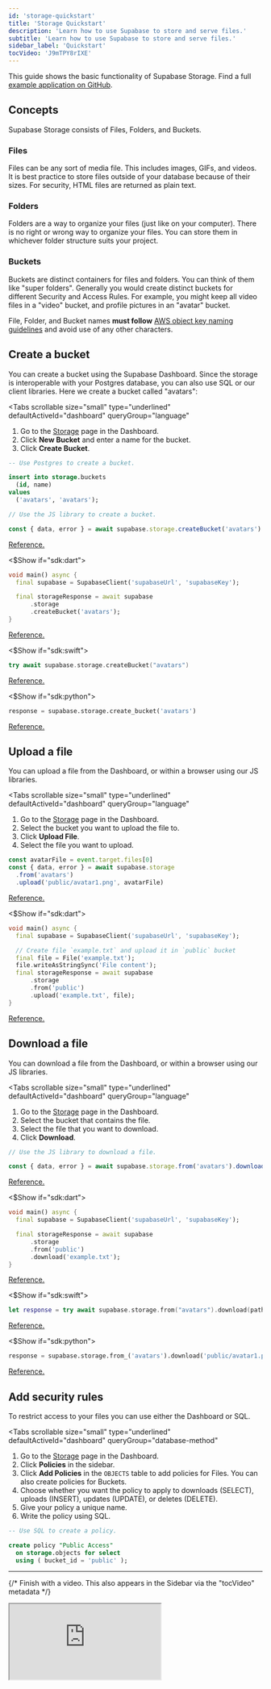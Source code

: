 ```yaml
---
id: 'storage-quickstart'
title: 'Storage Quickstart'
description: 'Learn how to use Supabase to store and serve files.'
subtitle: 'Learn how to use Supabase to store and serve files.'
sidebar_label: 'Quickstart'
tocVideo: 'J9mTPY8rIXE'
---
```


This guide shows the basic functionality of Supabase Storage. Find a full [example application on GitHub](https://github.com/supabase/supabase/tree/master/examples/user-management/nextjs-user-management).

## Concepts

Supabase Storage consists of Files, Folders, and Buckets.

### Files

Files can be any sort of media file. This includes images, GIFs, and videos. It is best practice to store files outside of your database because of their sizes. For security, HTML files are returned as plain text.

### Folders

Folders are a way to organize your files (just like on your computer). There is no right or wrong way to organize your files. You can store them in whichever folder structure suits your project.

### Buckets

Buckets are distinct containers for files and folders. You can think of them like "super folders". Generally you would create distinct buckets for different Security and Access Rules. For example, you might keep all video files in a "video" bucket, and profile pictures in an "avatar" bucket.

<Admonition type="note">

File, Folder, and Bucket names **must follow** [AWS object key naming guidelines](https://docs.aws.amazon.com/AmazonS3/latest/userguide/object-keys.html) and avoid use of any other characters.

</Admonition>

## Create a bucket

You can create a bucket using the Supabase Dashboard. Since the storage is interoperable with your Postgres database, you can also use SQL or our client libraries. Here we create a bucket called "avatars":

<Tabs
  scrollable
  size="small"
  type="underlined"
  defaultActiveId="dashboard"
  queryGroup="language"
>
<TabPanel id="dashboard" label="Dashboard">

1. Go to the [Storage](https://supabase.com/dashboard/project/_/storage/buckets) page in the Dashboard.
2. Click **New Bucket** and enter a name for the bucket.
3. Click **Create Bucket**.

</TabPanel>
<TabPanel id="sql" label="SQL">

```sql
-- Use Postgres to create a bucket.

insert into storage.buckets
  (id, name)
values
  ('avatars', 'avatars');
```

</TabPanel>
<TabPanel id="javascript" label="JavaScript">

```js
// Use the JS library to create a bucket.

const { data, error } = await supabase.storage.createBucket('avatars')
```

[Reference.](/docs/reference/javascript/storage-createbucket)

</TabPanel>
<$Show if="sdk:dart">
<TabPanel id="dart" label="Dart">

```dart
void main() async {
  final supabase = SupabaseClient('supabaseUrl', 'supabaseKey');

  final storageResponse = await supabase
      .storage
      .createBucket('avatars');
}
```

[Reference.](https://pub.dev/documentation/storage_client/latest/storage_client/SupabaseStorageClient/createBucket.html)

</TabPanel>
</$Show>
<$Show if="sdk:swift">
<TabPanel id="swift" label="Swift">

```swift
try await supabase.storage.createBucket("avatars")
```

[Reference.](/docs/reference/swift/storage-createbucket)

</TabPanel>
</$Show>
<$Show if="sdk:python">
<TabPanel id="python" label="Python">

```python
response = supabase.storage.create_bucket('avatars')
```

[Reference.](/docs/reference/python/storage-createbucket)

</TabPanel>
</$Show>
</Tabs>

## Upload a file

You can upload a file from the Dashboard, or within a browser using our JS libraries.

<Tabs
  scrollable
  size="small"
  type="underlined"
  defaultActiveId="dashboard"
  queryGroup="language"
>
<TabPanel id="dashboard" label="Dashboard">

1. Go to the [Storage](https://supabase.com/dashboard/project/_/storage/buckets) page in the Dashboard.
2. Select the bucket you want to upload the file to.
3. Click **Upload File**.
4. Select the file you want to upload.

</TabPanel>
<TabPanel id="javascript" label="JavaScript">

```js
const avatarFile = event.target.files[0]
const { data, error } = await supabase.storage
  .from('avatars')
  .upload('public/avatar1.png', avatarFile)
```

[Reference.](/docs/reference/javascript/storage-from-upload)

</TabPanel>
<$Show if="sdk:dart">
<TabPanel id="dart" label="Dart">

```dart
void main() async {
  final supabase = SupabaseClient('supabaseUrl', 'supabaseKey');

  // Create file `example.txt` and upload it in `public` bucket
  final file = File('example.txt');
  file.writeAsStringSync('File content');
  final storageResponse = await supabase
      .storage
      .from('public')
      .upload('example.txt', file);
}
```

[Reference.](https://pub.dev/documentation/storage_client/latest/storage_client/SupabaseStorageClient/createBucket.html)

</TabPanel>
</$Show>
</Tabs>

## Download a file

You can download a file from the Dashboard, or within a browser using our JS libraries.

<Tabs
  scrollable
  size="small"
  type="underlined"
  defaultActiveId="dashboard"
  queryGroup="language"
>
<TabPanel id="dashboard" label="Dashboard">

1. Go to the [Storage](https://supabase.com/dashboard/project/_/storage/buckets) page in the Dashboard.
2. Select the bucket that contains the file.
3. Select the file that you want to download.
4. Click **Download**.

</TabPanel>
<TabPanel id="javascript" label="JavaScript">

```js
// Use the JS library to download a file.

const { data, error } = await supabase.storage.from('avatars').download('public/avatar1.png')
```

[Reference.](/docs/reference/javascript/storage-from-download)

</TabPanel>
<$Show if="sdk:dart">
<TabPanel id="dart" label="Dart">

```dart
void main() async {
  final supabase = SupabaseClient('supabaseUrl', 'supabaseKey');

  final storageResponse = await supabase
      .storage
      .from('public')
      .download('example.txt');
}
```

[Reference.](/docs/reference/dart/storage-from-download)

</TabPanel>
</$Show>
<$Show if="sdk:swift">
<TabPanel id="swift" label="Swift">

```swift
let response = try await supabase.storage.from("avatars").download(path: "public/avatar1.png")
```

[Reference.](/docs/reference/python/storage-from-download)

</TabPanel>
</$Show>
<$Show if="sdk:python">
<TabPanel id="python" label="Python">

```python
response = supabase.storage.from_('avatars').download('public/avatar1.png')
```

[Reference.](/docs/reference/python/storage-from-download)

</TabPanel>
</$Show>
</Tabs>

## Add security rules

To restrict access to your files you can use either the Dashboard or SQL.

<Tabs
  scrollable
  size="small"
  type="underlined"
  defaultActiveId="dashboard"
  queryGroup="database-method"
>
<TabPanel id="dashboard" label="Dashboard">

1. Go to the [Storage](https://supabase.com/dashboard/project/_/storage/buckets) page in the Dashboard.
2. Click **Policies** in the sidebar.
3. Click **Add Policies** in the `OBJECTS` table to add policies for Files. You can also create policies for Buckets.
4. Choose whether you want the policy to apply to downloads (SELECT), uploads (INSERT), updates (UPDATE), or deletes (DELETE).
5. Give your policy a unique name.
6. Write the policy using SQL.

</TabPanel>
<TabPanel id="sql" label="SQL">

```sql
-- Use SQL to create a policy.

create policy "Public Access"
  on storage.objects for select
  using ( bucket_id = 'public' );
```

</TabPanel>
</Tabs>

---

{/* Finish with a video. This also appears in the Sidebar via the "tocVideo" metadata */}

<div className="video-container">
  <iframe
    src="https://www.youtube-nocookie.com/embed/J9mTPY8rIXE"
    frameBorder="1"
    allow="accelerometer; autoplay; clipboard-write; encrypted-media; gyroscope; picture-in-picture"
    allowFullScreen
  ></iframe>
</div>

